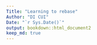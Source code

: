 ```yaml
---
Title: "Learning to rebase"
Author: "DI CUI"
Date: "`r Sys.Date()`"
output: bookdown::html_document2
keep_md: true
---
```


